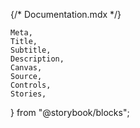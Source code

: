 {/* Documentation.mdx */}

	Meta,
	Title,
	Subtitle,
	Description,
	Canvas,
	Source,
	Controls,
	Stories,
} from "@storybook/blocks";

<Meta isTemplate />

<Title class={"spectrum-Heading"} />
<Subtitle />
<Description />

<Canvas
	story={{
		inline: true,
		autoplay: true,
	}}
/>

## Properties

The component supports the following variants and states:

<Controls />

<Stories includePrimary={false} title={"Examples"} />
